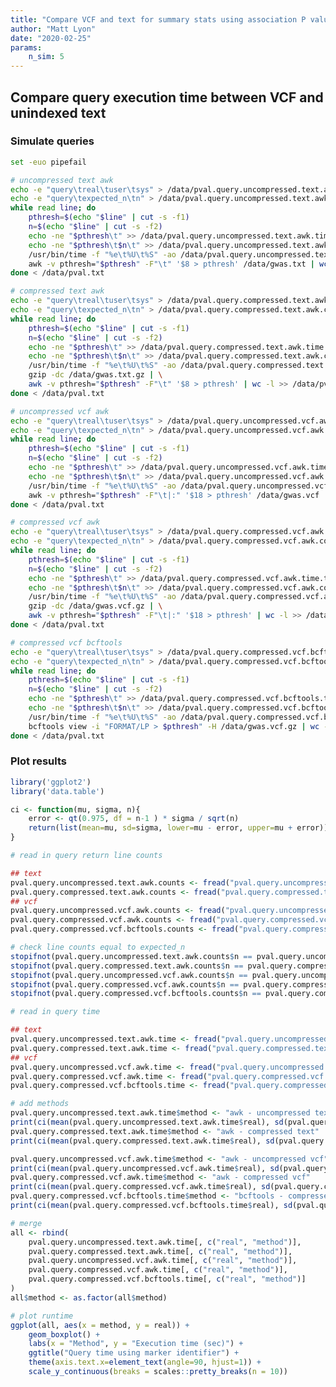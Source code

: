 ```yaml
---
title: "Compare VCF and text for summary stats using association P value"
author: "Matt Lyon"
date: "2020-02-25"
params:
    n_sim: 5
---
```


## Compare query execution time between VCF and unindexed text

### Simulate queries

```bash
set -euo pipefail

# uncompressed text awk
echo -e "query\treal\tuser\tsys" > /data/pval.query.uncompressed.text.awk.time.txt
echo -e "query\texpected_n\tn" > /data/pval.query.uncompressed.text.awk.counts.txt
while read line; do
    pthresh=$(echo "$line" | cut -s -f1)
    n=$(echo "$line" | cut -s -f2)
    echo -ne "$pthresh\t" >> /data/pval.query.uncompressed.text.awk.time.txt
    echo -ne "$pthresh\t$n\t" >> /data/pval.query.uncompressed.text.awk.counts.txt
    /usr/bin/time -f "%e\t%U\t%S" -ao /data/pval.query.uncompressed.text.awk.time.txt \
    awk -v pthresh="$pthresh" -F"\t" '$8 > pthresh' /data/gwas.txt | wc -l >> /data/pval.query.uncompressed.text.awk.counts.txt
done < /data/pval.txt

# compressed text awk
echo -e "query\treal\tuser\tsys" > /data/pval.query.compressed.text.awk.time.txt
echo -e "query\texpected_n\tn" > /data/pval.query.compressed.text.awk.counts.txt
while read line; do
    pthresh=$(echo "$line" | cut -s -f1)
    n=$(echo "$line" | cut -s -f2)
    echo -ne "$pthresh\t" >> /data/pval.query.compressed.text.awk.time.txt
    echo -ne "$pthresh\t$n\t" >> /data/pval.query.compressed.text.awk.counts.txt
    /usr/bin/time -f "%e\t%U\t%S" -ao /data/pval.query.compressed.text.awk.time.txt \
    gzip -dc /data/gwas.txt.gz | \
    awk -v pthresh="$pthresh" -F"\t" '$8 > pthresh' | wc -l >> /data/pval.query.compressed.text.awk.counts.txt
done < /data/pval.txt

# uncompressed vcf awk
echo -e "query\treal\tuser\tsys" > /data/pval.query.uncompressed.vcf.awk.time.txt
echo -e "query\texpected_n\tn" > /data/pval.query.uncompressed.vcf.awk.counts.txt
while read line; do
    pthresh=$(echo "$line" | cut -s -f1)
    n=$(echo "$line" | cut -s -f2)
    echo -ne "$pthresh\t" >> /data/pval.query.uncompressed.vcf.awk.time.txt
    echo -ne "$pthresh\t$n\t" >> /data/pval.query.uncompressed.vcf.awk.counts.txt
    /usr/bin/time -f "%e\t%U\t%S" -ao /data/pval.query.uncompressed.vcf.awk.time.txt \
    awk -v pthresh="$pthresh" -F"\t|:" '$18 > pthresh' /data/gwas.vcf | wc -l >> /data/pval.query.uncompressed.vcf.awk.counts.txt
done < /data/pval.txt

# compressed vcf awk
echo -e "query\treal\tuser\tsys" > /data/pval.query.compressed.vcf.awk.time.txt
echo -e "query\texpected_n\tn" > /data/pval.query.compressed.vcf.awk.counts.txt
while read line; do
    pthresh=$(echo "$line" | cut -s -f1)
    n=$(echo "$line" | cut -s -f2)
    echo -ne "$pthresh\t" >> /data/pval.query.compressed.vcf.awk.time.txt
    echo -ne "$pthresh\t$n\t" >> /data/pval.query.compressed.vcf.awk.counts.txt
    /usr/bin/time -f "%e\t%U\t%S" -ao /data/pval.query.compressed.vcf.awk.time.txt \
    gzip -dc /data/gwas.vcf.gz | \
    awk -v pthresh="$pthresh" -F"\t|:" '$18 > pthresh' | wc -l >> /data/pval.query.compressed.vcf.awk.counts.txt
done < /data/pval.txt

# compressed vcf bcftools
echo -e "query\treal\tuser\tsys" > /data/pval.query.compressed.vcf.bcftools.time.txt
echo -e "query\texpected_n\tn" > /data/pval.query.compressed.vcf.bcftools.counts.txt
while read line; do
    pthresh=$(echo "$line" | cut -s -f1)
    n=$(echo "$line" | cut -s -f2)
    echo -ne "$pthresh\t" >> /data/pval.query.compressed.vcf.bcftools.time.txt
    echo -ne "$pthresh\t$n\t" >> /data/pval.query.compressed.vcf.bcftools.counts.txt
    /usr/bin/time -f "%e\t%U\t%S" -ao /data/pval.query.compressed.vcf.bcftools.time.txt \
    bcftools view -i "FORMAT/LP > $pthresh" -H /data/gwas.vcf.gz | wc -l >> /data/pval.query.compressed.vcf.bcftools.counts.txt
done < /data/pval.txt
```

### Plot results

```r
library('ggplot2')
library('data.table')

ci <- function(mu, sigma, n){
    error <- qt(0.975, df = n-1 ) * sigma / sqrt(n)
    return(list(mean=mu, sd=sigma, lower=mu - error, upper=mu + error))
}

# read in query return line counts

## text
pval.query.uncompressed.text.awk.counts <- fread("pval.query.uncompressed.text.awk.counts.txt")
pval.query.compressed.text.awk.counts <- fread("pval.query.compressed.text.awk.counts.txt")
## vcf
pval.query.uncompressed.vcf.awk.counts <- fread("pval.query.uncompressed.vcf.awk.counts.txt")
pval.query.compressed.vcf.awk.counts <- fread("pval.query.compressed.vcf.awk.counts.txt")
pval.query.compressed.vcf.bcftools.counts <- fread("pval.query.compressed.vcf.bcftools.counts.txt")

# check line counts equal to expected_n
stopifnot(pval.query.uncompressed.text.awk.counts$n == pval.query.uncompressed.text.awk.counts$expected_n)
stopifnot(pval.query.compressed.text.awk.counts$n == pval.query.compressed.text.awk.counts$expected_n)
stopifnot(pval.query.uncompressed.vcf.awk.counts$n == pval.query.uncompressed.vcf.awk.counts$expected_n)
stopifnot(pval.query.compressed.vcf.awk.counts$n == pval.query.compressed.vcf.awk.counts$expected_n)
stopifnot(pval.query.compressed.vcf.bcftools.counts$n == pval.query.compressed.vcf.bcftools.counts$expected_n)

# read in query time

## text
pval.query.uncompressed.text.awk.time <- fread("pval.query.uncompressed.text.awk.time.txt")
pval.query.compressed.text.awk.time <- fread("pval.query.compressed.text.awk.time.txt")
## vcf
pval.query.uncompressed.vcf.awk.time <- fread("pval.query.uncompressed.vcf.awk.time.txt")
pval.query.compressed.vcf.awk.time <- fread("pval.query.compressed.vcf.awk.time.txt")
pval.query.compressed.vcf.bcftools.time <- fread("pval.query.compressed.vcf.bcftools.time.txt")

# add methods
pval.query.uncompressed.text.awk.time$method <- "awk - uncompressed text"
print(ci(mean(pval.query.uncompressed.text.awk.time$real), sd(pval.query.uncompressed.text.awk.time$real), nrow(pval.query.uncompressed.text.awk.time)))
pval.query.compressed.text.awk.time$method <- "awk - compressed text"
print(ci(mean(pval.query.compressed.text.awk.time$real), sd(pval.query.compressed.text.awk.time$real), nrow(pval.query.compressed.text.awk.time)))

pval.query.uncompressed.vcf.awk.time$method <- "awk - uncompressed vcf"
print(ci(mean(pval.query.uncompressed.vcf.awk.time$real), sd(pval.query.uncompressed.vcf.awk.time$real), nrow(pval.query.uncompressed.vcf.awk.time)))
pval.query.compressed.vcf.awk.time$method <- "awk - compressed vcf"
print(ci(mean(pval.query.compressed.vcf.awk.time$real), sd(pval.query.compressed.vcf.awk.time$real), nrow(pval.query.compressed.vcf.awk.time)))
pval.query.compressed.vcf.bcftools.time$method <- "bcftools - compressed vcf"
print(ci(mean(pval.query.compressed.vcf.bcftools.time$real), sd(pval.query.compressed.vcf.bcftools.time$real), nrow(pval.query.compressed.vcf.bcftools.time)))

# merge
all <- rbind(
    pval.query.uncompressed.text.awk.time[, c("real", "method")],
    pval.query.compressed.text.awk.time[, c("real", "method")],
    pval.query.uncompressed.vcf.awk.time[, c("real", "method")],
    pval.query.compressed.vcf.awk.time[, c("real", "method")],
    pval.query.compressed.vcf.bcftools.time[, c("real", "method")]
)
all$method <- as.factor(all$method)

# plot runtime
ggplot(all, aes(x = method, y = real)) +
    geom_boxplot() +
    labs(x = "Method", y = "Execution time (sec)") +
    ggtitle("Query time using marker identifier") +
    theme(axis.text.x=element_text(angle=90, hjust=1)) +
    scale_y_continuous(breaks = scales::pretty_breaks(n = 10))
```